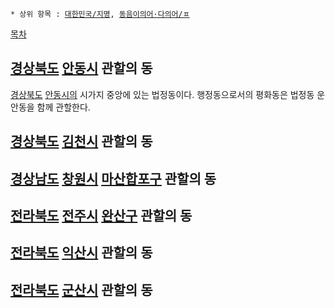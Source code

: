 * 상위 항목 : [[대한민국/지명]], [[동음이의어·다의어/ㅍ]]

[[목차]]
== [[경상북도]] [[안동시]] 관할의 동 == 
[[경상북도]] [[안동]]시의 시가지 중앙에 있는 법정동이다. 행정동으로서의 평화동은 법정동 운안동을 함께 관할한다. 

== [[경상북도]] [[김천시]] 관할의 동 ==

== [[경상남도]] [[창원시]] [[마산합포구]] 관할의 동 ==

== [[전라북도]] [[전주시]] [[완산구]] 관할의 동 ==

== [[전라북도]] [[익산시]] 관할의 동 ==

== [[전라북도]] [[군산시]] 관할의 동 ==
